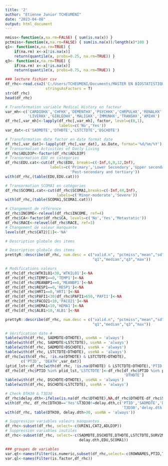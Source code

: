```yaml
---
title: '2'
author: "Etienne Junior TCHEUMENI"
date: "2023-04-08"
output: html_document
---
```


```r
nmiss<-function(x,na.rm=FALSE) { sum(is.na(x)) }
pctmiss<-function(x,na.rm=FALSE) { sum(is.na(x))/length(x)*100 }
q1<- function(x,na.rm=TRUE) {
    if(na.rm) x<-x[!is.na(x)]
    return(quantile(x, probs=0.25, na.rm=TRUE)) }
q3<- function(x,na.rm=TRUE) {
    if(na.rm) x<-x[!is.na(x)]
    return(quantile(x, probs=0.75, na.rm=TRUE)) }
```





```r
### lecture fichier csv
df_rhc<-read.csv2('C:/Users/TCHEUMENI/Documents/MASTER EN BIOSTATISTIQUE/EPIDEMIO WORKS/EPIDE WORKS CODE/rhc devoir épidémio-RC csv.csv',
                  stringsAsFactors = T)
str(df_rhc)
head(df_rhc)
```


```r
# Transformation variable Medical History en facteur
var_mh<-c('CARDIOHX','CHFHX','DEMENTHX','PSYCHHX','CHRPULHX','RENALHX',
          'LIVERHX','GIBLEDHX','MALIGHX','IMMUNHX','TRANSHX','AMIHX')
df_rhc[,var_mh]<-lapply(df_rhc[,var_mh], factor, level=c(0,1), 
                        labels=c('No','Yes'))
var_dat<-c('SADMDTE','DTHDTE','LSTCTDTE','DSCHDTE')
```



```r
# Transformation date factor en date format date
df_rhc[,var_dat]<-lapply(df_rhc[,var_dat], as.Date, format='%d/%m/%Y')
# Transormation Activities of Daily Living
df_rhc$ADLD3P<-factor(df_rhc$ADLD3P)
# Transormation EDU en catégories
df_rhc$EDU.cat<-cut(df_rhc$EDU, breaks=c(-Inf,6,9,12,Inf),
                    labels=c('Primary','Lower Secondary','Upper secondary',
                             'Post-secondary and tertiary'))
with(df_rhc,(table(EDU,EDU.cat)))
```



```r
# Transormation SCOMA1 en catégories
df_rhc$SCOMA1.cat<-cut(df_rhc$SCOMA1,breaks=c(-Inf,44,Inf),
                       labels=c('Minor-moderate','Severe'))
with(df_rhc,(table(SCOMA1,SCOMA1.cat)))
```



```r
# Changement de référence
df_rhc$INCOME<-relevel(df_rhc$INCOME, ref=4)
df_rhc$CA<-factor(df_rhc$CA, levels=c('No','Yes','Metastatic'))
df_rhc$RACE<-relevel(df_rhc$RACE, ref=3)
# Changement de valeur manquante
levels(df_rhc$CAT2)[1]<-'NA'

# Description globale des items
```



```r
# Description globale des items
prettyR::describe(df_rhc, num.desc = c("valid.n", "pctmiss","mean","sd","min",
                                       "q1","median","q3","max"))
```



```r
# Modifications valeurs
df_rhc[df_rhc$WTKILO1<30,'WTKILO1']<-NA
df_rhc[df_rhc$TEMP1==0,'TEMP1']<-NA
df_rhc[df_rhc$MEANBP1==0,'MEANBP1']<-NA
df_rhc[df_rhc$RESP1==0,'RESP1']<-NA
df_rhc[df_rhc$HRT1==0,'HRT1']<-NA
df_rhc[df_rhc$PAFI1<30|df_rhc$PAFI1>650,'PAFI1']<-NA
df_rhc[df_rhc$PACO21<10,'PACO21']<-NA
df_rhc[df_rhc$HEMA1<10,'HEMA1']<-NA
df_rhc[df_rhc$ALB1>10,'ALB1']<-NA

prettyR::describe(df_rhc, num.desc = c("valid.n", "pctmiss","mean","sd","min",
                                       "q1","median","q3","max"))

```



```r
# Vérification date #
table(with(df_rhc, SADMDTE>DTHDTE), useNA = 'always')
table(with(df_rhc, SADMDTE>LSTCTDTE), useNA = 'always')
table(with(df_rhc, SADMDTE>DSCHDTE), useNA = 'always')
table(with(df_rhc, LSTCTDTE>DTHDTE), useNA = 'always')
df_rhc[with(df_rhc, !is.na(DTHDTE) & LSTCTDTE>DTHDTE),
       c('PTID', 'DEATH',var_dat)]
(ptid_lst<-df_rhc[with(df_rhc, !is.na(DTHDTE) & LSTCTDTE>DTHDTE),'PTID'])
df_rhc[df_rhc$PTID %in% ptid_lst,'LSTCTDTE']<-df_rhc[df_rhc$PTID %in% ptid_lst,
                                                     'DTHDTE']
table(with(df_rhc, DSCHDTE>DTHDTE), useNA = 'always')
table(with(df_rhc, DSCHDTE>LSTCTDTE), useNA = 'always')
```

```r
# Check DTH30 & T3D30
df_rhc$delay.dth<-ifelse(is.na(df_rhc$DTHDTE),NA,df_rhc$DTHDTE-df_rhc$SADMDTE)
with(df_rhc, df_rhc[DTH30=='Yes'&T3D30!=delay.dth,c('PTID','SADMDTE','DTHDTE',
                                                    'T3D30','delay.dth')])
with(df_rhc, table(DTH30, delay.dth>30, useNA = 'always'))

```


```r
# Suppression variables valeurs manquantes
df_rhc<-subset(df_rhc, select=-c(URIN1,CAT2,ADLD3P))
# Suppression variables inutiles
df_rhc<-subset(df_rhc, select=-c(SADMDTE,DSCHDTE,DTHDTE,LSTCTDTE,SURV2MD1,DEATH,
                                 delay.dth,EDU,SCOMA1))

```

```r
### groupes de variables
var.qt<-names(Filter(is.numeric,subset(df_rhc,select=-c(ROWNAMES,PTID,T3D30))))
var.ql<-names(Filter(is.factor,df_rhc))
```




